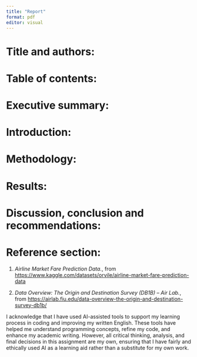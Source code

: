 ```yaml
---
title: "Report"
format: pdf
editor: visual
---
```


# Title and authors: 




# Table of contents: 




# Executive summary: 




# Introduction: 




# Methodology: 




# Results: 




# Discussion, conclusion and recommendations:




# Reference section: 

1. *Airline Market Fare Prediction Data.*, from <https://www.kaggle.com/datasets/orvile/airline-market-fare-prediction-data>

2. *Data Overview: The Origin and Destination Survey (DB1B) – Air Lab.*, from <https://airlab.fiu.edu/data-overview-the-origin-and-destination-survey-db1b/>

I acknowledge that I have used AI-assisted tools to support my learning process in coding and improving my written English. These tools have helped me understand programming concepts, refine my code, and enhance my academic writing. However, all critical thinking, analysis, and final decisions in this assignment are my own, ensuring that I have fairly and ethically used AI as a learning aid rather than a substitute for my own work.

